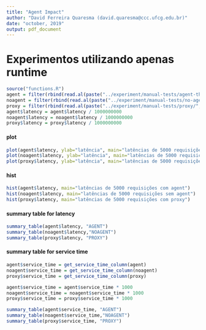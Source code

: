 ```yaml
---
title: "Agent Impact"
author: "David Ferreira Quaresma (david.quaresma@ccc.ufcg.edu.br)"
date: "october, 2019"
output: pdf_document
---
```


# Experimentos utilizando apenas runtime
```r
source("functions.R")
agent = filter(rbind(read.al(paste("../experiment/manual-tests/agent-thumb/", "vegeta-output", ".csv", sep=""))), status == 200, grepl('MC4', response_body))
noagent = filter(rbind(read.al(paste("../experiment/manual-tests/no-agent/", "vegeta-output", ".csv", sep=""))), status == 200)
proxy = filter(rbind(read.al(paste("../experiment/manual-tests/proxy/", "vegeta-output", ".csv", sep=""))), status == 200)
agent$latency = agent$latency / 1000000000
noagent$latency = noagent$latency / 1000000000
proxy$latency = proxy$latency / 1000000000
```

#### plot
```r
plot(agent$latency, ylab="latência", main="latências de 5000 requisições com agent")
plot(noagent$latency, ylab="latência", main="latências de 5000 requisições sem agent")
plot(proxy$latency, ylab="latência", main="latências de 5000 requisições com proxy")
```

#### hist
```r
hist(agent$latency, main="latências de 5000 requisições com agent")
hist(noagent$latency, main="latências de 5000 requisições sem agent")
hist(proxy$latency, main="latências de 5000 requisições com proxy")
```

#### summary table for latency
```r
summary_table(agent$latency, "AGENT")
summary_table(noagent$latency,"NOAGENT")
summary_table(proxy$latency, "PROXY")
```

#### summary table for service time
```r
agent$service_time = get_service_time_column(agent)
noagent$service_time = get_service_time_column(noagent)
proxy$service_time = get_service_time_column(proxy)

agent$service_time = agent$service_time * 1000
noagent$service_time = noagent$service_time * 1000
proxy$service_time = proxy$service_time * 1000

summary_table(agent$service_time, "AGENT")
summary_table(noagent$service_time,"NOAGENT")
summary_table(proxy$service_time, "PROXY")
```
